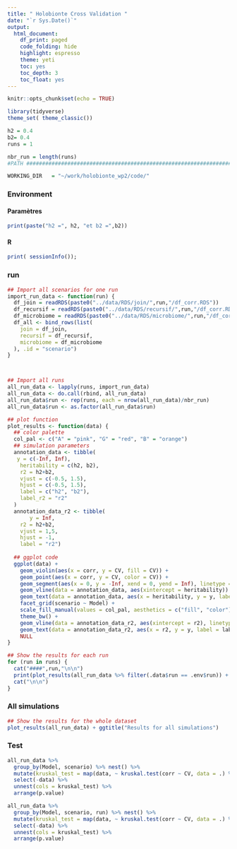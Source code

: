 ```yaml
---
title: " Holobionte Cross Validation "
date: "`r Sys.Date()`"
output:
  html_document:
    df_print: paged
    code_folding: hide
    highlight: espresso
    theme: yeti
    toc: yes
    toc_depth: 3
    toc_float: yes
---
```



```r
knitr::opts_chunk$set(echo = TRUE)
```

```r
library(tidyverse)
theme_set( theme_classic())
```



[//]: # "Load the various chunks in the various files"
```r


h2 = 0.4
b2= 0.4
runs = 1

nbr_run = length(runs)
#PATH ##########################################################################

WORKING_DIR   = "~/work/holobionte_wp2/code/"
```



### Environment  {.tabset}

#### Paramètres

```r

print(paste("h2 =", h2, "et b2 =",b2))

```

#### R

```r
print( sessionInfo());

```

### run   {.tabset .tabset-fade}

``` r
## Import all scenarios for one run
import_run_data <- function(run) {
  df_join = readRDS(paste0("../data/RDS/join/",run,"/df_corr.RDS"))
  df_recursif = readRDS(paste0("../data/RDS/recursif/",run,"/df_corr.RDS"))
  df_microbiome = readRDS(paste0("../data/RDS/microbiome/",run,"/df_corr.RDS"))
  df_all <- bind_rows(list(
    join = df_join, 
    recursif = df_recursif, 
    microbiome = df_microbiome
  ), .id = "scenario")  
}



## Import all runs
all_run_data <- lapply(runs, import_run_data) 
all_run_data <- do.call(rbind, all_run_data)
all_run_data$run <- rep(runs, each = nrow(all_run_data)/nbr_run)
all_run_data$run <- as.factor(all_run_data$run)

## plot function
plot_results <- function(data) {
  ## color palette
  col_pal <- c("A" = "pink", "G" = "red", "B" = "orange")
  ## simulation parameters
  annotation_data <- tibble(
   y = c(-Inf, Inf),
    heritability = c(h2, b2),
    r2 = h2+b2,
    vjust = c(-0.5, 1.5),
    hjust = c(-0.5, 1.5),
    label = c("h2", "b2"),
    label_r2 = "r2"
  )
  annotation_data_r2 <- tibble(
       y = Inf,
    r2 = h2+b2,
    vjust = 1,5,
    hjust = -1,
    label = "r2")
  
  ## ggplot code
  ggplot(data) + 
    geom_violin(aes(x = corr, y = CV, fill = CV)) + 
    geom_point(aes(x = corr, y = CV, color = CV)) + 
    geom_segment(aes(x = 0, y = -Inf, xend = 0, yend = Inf), linetype = "dashed")  +
    geom_vline(data = annotation_data, aes(xintercept = heritability)) +
    geom_text(data = annotation_data, aes(x = heritability, y = y, label = label, hjust = hjust, vjust = vjust)) +
    facet_grid(scenario ~ Model) +
    scale_fill_manual(values = col_pal, aesthetics = c("fill", "color")) + 
    theme_bw() + 
    geom_vline(data = annotation_data_r2, aes(xintercept = r2), linetype = "dotted", color = "blue") +
    geom_text(data = annotation_data_r2, aes(x = r2, y = y, label = label, hjust = hjust , vjust = vjust)) +
    NULL
}
```


``` r
## Show the results for each run
for (run in runs) {
  cat("####",run,"\n\n")
  print(plot_results(all_run_data %>% filter(.data$run == .env$run)) + ggtitle(glue::glue("Results for run {run}")))
  cat("\n\n")
}
```

### All simulations 

``` r
## Show the results for the whole dataset
plot_results(all_run_data) + ggtitle("Results for all simulations")
```

### Test

```r
all_run_data %>% 
  group_by(Model, scenario) %>% nest() %>% 
  mutate(kruskal_test = map(data, ~ kruskal.test(corr ~ CV, data = .) %>% broom::tidy())) %>% 
  select(-data) %>% 
  unnest(cols = kruskal_test) %>% 
  arrange(p.value)
```

```r
all_run_data %>% 
  group_by(Model, scenario, run) %>% nest() %>% 
  mutate(kruskal_test = map(data, ~ kruskal.test(corr ~ CV, data = .) %>% broom::tidy())) %>% 
  select(-data) %>% 
  unnest(cols = kruskal_test) %>% 
  arrange(p.value)
```

